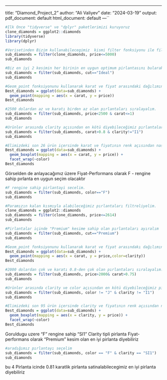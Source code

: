 ---
title: "Diamond_Project_2"
author: "Ali Valiyev"
date: "2024-03-19"
output:
  pdf_document: default
  html_document: default
---``

```{r}
#Ilk Once "tidyverse" ve "dplyr" paketlerimizi kuruyoruz 
clone_diamonds = ggplot2::diamonds
library(tidyverse)
library(dplyr)
```

```{r}
#Verisetinden Bizim kullanabilecegimiz  kismi filter fonksiyonu ile filtreliyoruz.
sub_diamonds = filter(clone_diamonds, price<=5000)
sub_diamonds
```


```{r}
#Biz en iyi 2 kesimin her birinin en uygun optimum pirlantasını bularak 5000 doları en iyi şekilde değerlendirmeye çalışacağız. İlk olarak "Ideal" kesimden başlayacağız. filter fonksiyonu sayesinde alt-verisetinden Ideal kesime sahip pırlantaları seçiyoruz
sub_diamonds = filter(sub_diamonds, cut=="Ideal")
sub_diamonds
```

```{r}
#Geom_point fonksiyonunu kullanarak karat ve fiyat arasındaki dağılımın görsel halini görebiliyoruz. Bu görsel dagılımda en uygun karatın 1 seviyelerinde olduğu anlaşılıyor. Fiyat Performans ürünü olarak 2500 dolar civarı olan ve karatı 0.8-den yüksek olan ürünler Ideal kesim pırlantalar arasında en iyi seçime benziyor.
Best_diamonds = ggplot(data=sub_diamonds) +
  geom_point(mapping = aes(x = carat, y = price))
Best_diamonds
```
```{r}
#2500 dolardan az ve karatı birden az olan pırlantaları sıralayalım.
sub_diamonds = filter(sub_diamonds, price<2500 & carat<=1)
sub_diamonds
```
```{r}
#Ürünler arasında clarity açısından en kötü diyebileceğimiz pırlantaları eliyoruz.
sub_diamonds = filter(sub_diamonds, carat>0.8 & clarity!="I1")
sub_diamonds
```
```{r}
#Elimizdeki son 26 ürün içersinde karat ve fiyatının renk açısından nasıl değerlendirebileceğimizi anlamak icin geom_boxplot fonksiyonu facet_wrap fonksiyonuyla birlikte kullanalım 
Best_diamonds = ggplot(data=sub_diamonds) +
  geom_boxplot(mapping = aes(x = carat, y = price)) +
  facet_wrap(~color)
Best_diamonds
```
Görselden de anlayacağımız üzere Fiyat-Performans olarak F - rengine sahip pırlanta en uygun seçim olacaktır

```{r}
#F rengine sahip pirlantayi secelim.
sub_diamonds = filter(sub_diamonds, color=="F")
sub_diamonds
```


```{r}
#Paramızın kalan kısmıyla alabileceğimiz pırlantaları filtreliyelim.
clone_diamonds = ggplot2::diamonds
sub_diamonds = filter(clone_diamonds, price<=2614)
sub_diamonds
```

```{r}
#Pirlantalar içinde "Premium" kesime sahip olan pırlantaları ayıralım
sub_diamonds = filter(sub_diamonds, cut=="Premium")
sub_diamonds
```


```{r}
#Geom_point fonksiyonunu kullanarak karat ve fiyat arasındakı dağılımın clarity-e nazaran gğrsel halını görebiliyoruz. Bu görsel dağılımda en uygun karatın 0.75 seviyelerinde olduğu anlaşılıyor. Fiyat Performans ürünü olarak 2000 dolar üzeri olan ve renki ve clarity-si en kötü halinden farklı olan ürünler Premium kesim pırlantalar arasında en iyi seçime benziyor.
Best_diamonds = ggplot(data=sub_diamonds) +
  geom_point(mapping = aes(x = carat, y = price,color=clarity))
Best_diamonds
```
```{r}
#2000 dolardan çok ve karatı 0.8-den çok olan pırlantaları sıralayalım.
sub_diamonds = filter(sub_diamonds, price>2000& carat>0.75)
sub_diamonds
```
```{r}
#Ürünler arasında clarity ve color açısından en kötü diyebileceğimiz pırlantaları eliyoruz.
sub_diamonds = filter(sub_diamonds, color != "J" & clarity != "I1")
sub_diamonds
```

```{r}
#Elimizdeki son 95 ürün içersinde clarity ve fiyatının renk açısından nasıl değerlendirebileceğimizi anlamak için geom_boxplot fonksiyonunu facet_wrap fonksiyonuyla birlikte kullanalım 
Best_diamonds = ggplot(data=sub_diamonds) +
  geom_boxplot(mapping = aes(x = clarity, y = price)) +
  facet_wrap(~color)
Best_diamonds
```
Goruldugu uzere "F" rengine sahip "SI1" Clarity tipli pirlanta Fiyat-performans olarak "Premium" kesim olan en iyi pirlanta diyebiliriz

```{r}
#aradığımız pırlantayı seçelim
sub_diamonds = filter(sub_diamonds, color == "F" & clarity == "SI1")
sub_diamonds
```
bu 4 Pirlanta icinde 0.81 karatlik pirlanta satinalabilecegimiz en iyi pirlanta diyebiliriz
